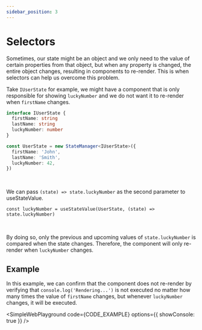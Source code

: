 ```yaml
---
sidebar_position: 3
---
```



# Selectors

Sometimes, our state might be an object and we only need to the value of certain properties from that object, but when any property is changed, the entire object changes, resulting in components to re-render. This is when selectors can help us overcome this problem.

Take `IUserState` for example, we might have a component that is only responsible for showing `luckyNumber` and we do not want it to re-render when `firstName` changes.
```ts
interface IUserState {
  firstName: string
  lastName: string
  luckyNumber: number
}

const UserState = new StateManager<IUserState>({
  firstName: 'John',
  lastName: 'Smith',
  luckyNumber: 42,
})
```
<br/>

We can pass `(state) => state.luckyNumber` as the second parameter to <ApiLink href='../../api/react/useStateValue'>useStateValue</ApiLink>.

```tsx
const luckyNumber = useStateValue(UserState, (state) => state.luckyNumber)
```
<br/>

By doing so, only the previous and upcoming values of `state.luckyNumber` is compared when the state changes. Therefore, the component will only re-render when `luckyNumber` changes.

## Example

In this example, we can confirm that the component does not re-render by verifying that `console.log('Rendering...')` is not executed no matter how many times the value of `firstName` changes, but whenever `luckyNumber` changes, it will be executed.

<SimpleWebPlayground code={CODE_EXAMPLE} options={{ showConsole: true }} />
